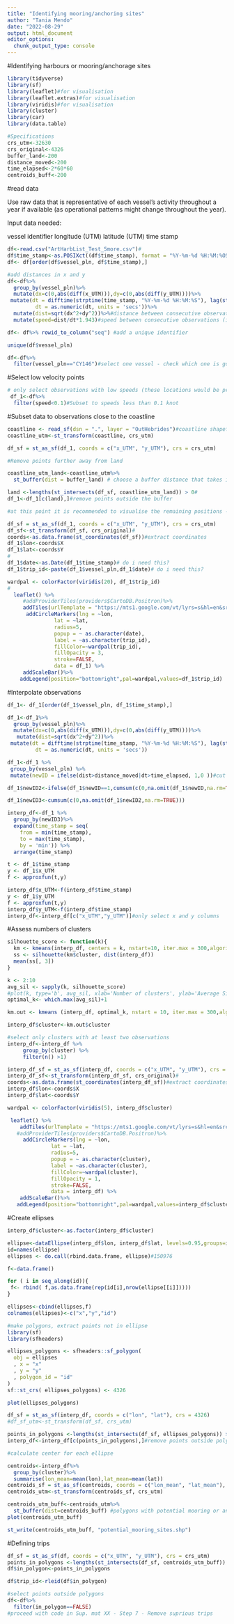 ```yaml
---
title: "Identifying mooring/anchoring sites"
author: "Tania Mendo"
date: "2022-08-29"
output: html_document
editor_options: 
  chunk_output_type: console
---
```


#Identifying harbours or mooring/anchorage sites

```r

library(tidyverse)
library(sf)
library(leaflet)#for visualisation
library(leaflet.extras)#for visualisation
library(viridis)#for visualisation
library(cluster)
library(car)
library(data.table)

#Specifications
crs_utm<-32630
crs_original<-4326
buffer_land<-200
distance_moved<-200
time_elapsed<-2*60*60
centroids_buff<-200
```

#read data

Use raw data that is representative of each vessel's activity throughout a year if available (as operational patterns might change throughout the year). 

Input data needed:

vessel identifier
longitude (UTM)
latitude (UTM)
time stamp

```r

df<-read.csv("ArtHarbList_Test_5more.csv")# 
df$time_stamp<-as.POSIXct((df$time_stamp), format = "%Y-%m-%d %H:%M:%OS",origin="1970-01-01", tz = 'Europe/London')#
df<- df[order(df$vessel_pln, df$time_stamp),]

#add distances in x and y
df<-df%>%
  group_by(vessel_pln)%>%
  mutate(dx=c(0,abs(diff(x_UTM))),dy=c(0,abs(diff(y_UTM))))%>%
 mutate(dt = difftime(strptime(time_stamp, "%Y-%m-%d %H:%M:%S"), lag(strptime(time_stamp, "%Y-%m-%d %H:%M:%S"), units = 'secs')),
         dt = as.numeric(dt, units = 'secs'))%>%
  mutate(dist=sqrt(dx^2+dy^2))%>%#distance between consecutive observations
  mutate(speed=dist/dt*1.943)#speed between consecutive observations (in knots)

df<- df%>% rowid_to_column("seq") #add a unique identifier

unique(df$vessel_pln)

df<-df%>%
  filter(vessel_pln=="CY146")#select one vessel - check which one is going to be OK for example

```

#Select low velocity points

```r

# only select observations with low speeds (these locations would be presumably in port, when vessel is not moving) 
 df_1<-df%>%
  filter(speed<0.1)#Subset to speeds less than 0.1 knot
```


#Subset data to observations close to the coastline

```r

coastline <- read_sf(dsn = ".", layer = "OutHebrides")#coastline shapefile
coastline_utm<-st_transform(coastline, crs_utm)

df_sf = st_as_sf(df_1, coords = c("x_UTM", "y_UTM"), crs = crs_utm)

#Remove points further away from land

coastline_utm_land<-coastline_utm%>%
  st_buffer(dist = buffer_land) # choose a buffer distance that takes into account how close to land you consider the vessel might be mooring.

land <-lengths(st_intersects(df_sf, coastline_utm_land)) > 0#
df_1<-df_1[c(land),]#remove points outside the buffer

#at this point it is recommended to visualise the remaining positions - in leaflet lat/lons (WGS84) are required

df_sf = st_as_sf(df_1, coords = c("x_UTM", "y_UTM"), crs = crs_utm)
df_sf<-st_transform(df_sf, crs_original)#
coords<-as.data.frame(st_coordinates(df_sf))#extract coordinates
df_1$lon<-coords$X
df_1$lat<-coords$Y
# 
df_1$date<-as.Date(df_1$time_stamp)# do i need this?
df_1$trip_id<-paste(df_1$vessel_pln,df_1$date)# do i need this?

wardpal <- colorFactor(viridis(20), df_1$trip_id)
#
  leaflet() %>%
     #addProviderTiles(providers$CartoDB.Positron)%>% 
     addTiles(urlTemplate = "https://mts1.google.com/vt/lyrs=s&hl=en&src=app&x={x}&y={y}&z={z}&s=G", attribution = 'Google') %>%
      addCircleMarkers(lng = ~lon,
               lat = ~lat,
               radius=5,
               popup = ~ as.character(date),
               label = ~as.character(trip_id),
               fillColor=~wardpal(trip_id),
               fillOpacity = 3,
               stroke=FALSE,
               data = df_1) %>%
     addScaleBar()%>%
    addLegend(position="bottomright",pal=wardpal,values=df_1$trip_id)
```


#Interpolate observations

```r

df_1<- df_1[order(df_1$vessel_pln, df_1$time_stamp),]

df_1<-df_1%>%
  group_by(vessel_pln)%>%
  mutate(dx=c(0,abs(diff(x_UTM))),dy=c(0,abs(diff(y_UTM))))%>%
   mutate(dist=sqrt(dx^2+dy^2))%>%
 mutate(dt = difftime(strptime(time_stamp, "%Y-%m-%d %H:%M:%S"), lag(strptime(time_stamp, "%Y-%m-%d %H:%M:%S"), units = 'secs')),
         dt = as.numeric(dt, units = 'secs'))

df_1<-df_1 %>% 
 group_by(vessel_pln) %>%
 mutate(newID = ifelse(dist>distance_moved|dt>time_elapsed, 1,0 ))#cut into segments if the distance between consecutive observations is greater than 200 metres or if the time between consecutive observations is greater than 2 hours.

df_1$newID2<-ifelse(df_1$newID==1,cumsum(c(0,na.omit(df_1$newID,na.rm=TRUE))),df_1$newID)

df_1$newID3<-cumsum(c(0,na.omit(df_1$newID2,na.rm=TRUE)))

interp_df<-df_1 %>%
  group_by(newID3)%>%
  expand(time_stamp = seq(
    from = min(time_stamp),
    to = max(time_stamp),
    by = 'min')) %>%
  arrange(time_stamp) 

t <- df_1$time_stamp
y <- df_1$x_UTM
f <- approxfun(t,y)

interp_df$x_UTM<-f(interp_df$time_stamp)
y <- df_1$y_UTM
f <- approxfun(t,y)
interp_df$y_UTM<-f(interp_df$time_stamp)
interp_df<-interp_df[c("x_UTM","y_UTM")]#only select x and y columns

```


#Assess numbers of clusters

```r

silhouette_score <- function(k){
  km <- kmeans(interp_df, centers = k, nstart=10, iter.max = 300,algorithm = c("Lloyd"))
  ss <- silhouette(km$cluster, dist(interp_df))
  mean(ss[, 3])
}

k <- 2:10
avg_sil <- sapply(k, silhouette_score)
#plot(k, type='b', avg_sil, xlab='Number of clusters', ylab='Average Silhouette Scores', frame=FALSE)
optimal_k<- which.max(avg_sil)+1

km.out <- kmeans (interp_df, optimal_k, nstart = 10, iter.max = 300,algorithm = c("Lloyd"))

interp_df$cluster<-km.out$cluster

#select only clusters with at least two observations
interp_df<-interp_df %>% 
     group_by(cluster) %>% 
     filter(n() >1)

interp_df_sf = st_as_sf(interp_df, coords = c("x_UTM", "y_UTM"), crs = crs_utm)
interp_df_sf<-st_transform(interp_df_sf, crs_original)#
coords<-as.data.frame(st_coordinates(interp_df_sf))#extract coordinates
interp_df$lon<-coords$X
interp_df$lat<-coords$Y

wardpal <- colorFactor(viridis(5), interp_df$cluster)

 leaflet() %>%
    addTiles(urlTemplate = "https://mts1.google.com/vt/lyrs=s&hl=en&src=app&x={x}&y={y}&z={z}&s=G", attribution = 'Google') %>%
   #addProviderTiles(providers$CartoDB.Positron)%>% 
     addCircleMarkers(lng = ~lon,
              lat = ~lat,
              radius=5,
              popup = ~ as.character(cluster),
              label = ~as.character(cluster),
              fillColor=~wardpal(cluster),
              fillOpacity = 1,
              stroke=FALSE,
              data = interp_df) %>%
    addScaleBar()%>%
   addLegend(position="bottomright",pal=wardpal,values=interp_df$cluster)

```
 
 
#Create ellipses

```r
 
interp_df$cluster<-as.factor(interp_df$cluster)

ellipse<-dataEllipse(interp_df$lon, interp_df$lat, levels=0.95,groups=interp_df$cluster)
id=names(ellipse)
ellipses <- do.call(rbind.data.frame, ellipse)#150976

f<-data.frame()

for ( i in seq_along(id)){
 f<- rbind( f,as.data.frame(rep(id[i],nrow(ellipse[[i]]))))
}

ellipses<-cbind(ellipses,f)
colnames(ellipses)<-c("x","y","id")

#make polygons, extract points not in ellipse
library(sf)
library(sfheaders)

ellipses_polygons <- sfheaders::sf_polygon(
  obj = ellipses
  , x = "x"
  , y = "y"
  , polygon_id = "id"
)
sf::st_crs( ellipses_polygons) <- 4326

plot(ellipses_polygons)

df_sf = st_as_sf(interp_df, coords = c("lon", "lat"), crs = 4326)
#df_sf_utm<-st_transform(df_sf, crs_utm)

points_in_polygons <-lengths(st_intersects(df_sf, ellipses_polygons)) > 0#
interp_df<-interp_df[c(points_in_polygons),]#remove points outside polygons

#calculate center for each ellipse 

centroids<-interp_df%>%
  group_by(cluster)%>%
  summarise(lon_mean=mean(lon),lat_mean=mean(lat))
centroids_sf = st_as_sf(centroids, coords = c("lon_mean", "lat_mean"), crs = crs_original)
centroids_utm<-st_transform(centroids_sf, crs_utm)

centroids_utm_buff<-centroids_utm%>%
  st_buffer(dist=centroids_buff) #polygons with potential mooring or anchoring sites generated.
plot(centroids_utm_buff)

st_write(centroids_utm_buff, "potential_mooring_sites.shp")

```

#Defining trips

```r

df_sf = st_as_sf(df, coords = c("x_UTM", "y_UTM"), crs = crs_utm)
points_in_polygons <-lengths(st_intersects(df_sf, centroids_utm_buff)) > 0#
df$in_polygon<-points_in_polygons

df$trip_id<-rleid(df$in_polygon)

#select points outside polygons
df<-df%>%
  filter(in_polygon==FALSE)
#proceed with code in Sup. mat XX - Step 7 - Remove suprious trips


```
